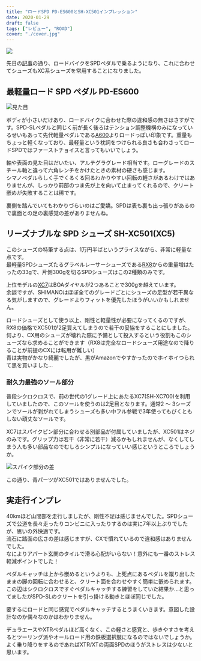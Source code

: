 ```yaml
---
title: "ロードSPD PD-ES600とSH-XC501インプレッション"
date: 2020-01-29
draft: false
tags: ["レビュー", "ROAD"]
cover: "./cover.jpg"
---
```


![ ](./cover.jpg)

先日の[記事](/post/2020/01/tcr_allroadize/)の通り、ロードバイクをSPDペダルで乗るようになり、これに合わせてシューズもXC系シューズを常用することになりました。

## 最軽量ロード SPD ペダル PD-ES600

![見た目](./complete.jpg)

ボディが小さいだけあり、ロードバイクに合わせた際の違和感の無さはさすがです。SPD-SLペダルと同じく前が長く後ろはテンション調整機構のみになっているせいもあって先代軽量ペダルである[A600](https://amzn.to/3aWAbKM)よりロードっぽい印象です。重量もちょっと軽くなっており、最軽量という枕詞をつけられる良さも合わさってロードSPDではファーストチョイスと言ってもいいでしょう。

軸や表面の見た目はだいたい、アルテグラグレード相当です。ローグレードのスチール軸と違って六角レンチをかけたときの素材の硬さも感じます。  
シマノペダルらしく手でくるくる回るわかりやすい回転の軽さがあるわけではありませんが、しっかり前部のつま先が上を向いて止まってくれるので、クリート嵌めが失敗することは稀です。

裏側を踏んでいてもわかりづらいのはご愛嬌。SPDは表も裏も出っ張りがあるので裏面との足の裏感覚の差がありませんね。

## リーズナブルな SPD シューズ SH-XC501(XC5)

<LinkBox isAmazonLink url="https://www.amazon.co.jp/dp/B07XNX5RLG/" />

このシューズの特筆する点は、1万円半ばというプライスながら、非常に軽量な点です。  
最軽量SPDシューズたるグラベルレーサーシューズである[RX8](https://bike.shimano.com/ja-JP/product/apparel-accessories/shimano-series-lsg-2020/SH-RX800.html)からの重量増はたったの33gで、片側300gを切るSPDシューズはこの2種類のみです。

上位モデルの[XC7](https://amzn.to/2SdZGiv)はBOAダイヤルが2つあることで300gを越えています。  
余談ですが、SHIMANOはほぼ全てのグレードごとにシューズの足型が若干異なる気がしますので、グレードよりフィットを優先したほうがいいかもしれません。

ロードシューズとして使う以上、剛性と軽量性が必要になってくるのですが、RX8の価格でXC501が2足買えてしまうので若干の妥協をすることにしました。何より、CX用のシューズが壊れた際に予備として投入するという役割もこのシューズなら求めることができます（RX8は完全なロードシューズ用途なので降りることが前提のCXには転用が難しい）  
青は実物がかなり綺麗でしたが、黒がAmazonでやすかったのでホイホイつられて黒を買いました…

### 耐久力最強のソール部分

普段シクロクロスで、前の世代の1グレード上にあたるXC7(SH-XC700)を利用していましたので、このソールを使うのは2足目となります。通常2 ～ 3シーズンでソールが剥がれてしまうシューズも多い中フル参戦で3年使ってもびくともしない頑丈なソールです。

XC7はスパイクピン部分に合わせる別部品が付属していましたが、XC501はネジのみです。グリップ力は若干（非常に若干）減るかもしれませんが、なくしてしまう人も多い部品なのでむしろシンプルになっていい感じというところでしょうか。

![スパイク部分の差](./spike.jpg)

この通り、青パーツがXC501ではありませんでした。

## 実走行インプレ

40kmほど山間部を走行しましたが、剛性不足は感じませんでした。SPDシューズで公道を長々走ったりコンビニに入ったりするのは実に7年以上ぶりでしたが、思いの外快適です。  
流石に踏面の広さの差は感じますが、CXで慣れているので違和感はありませんでした。  
なによりアパート玄関のタイルで滑る心配がいらない！意外にも一番のストレス軽減ポイントでした！

ペダルキャッチは上から嵌めるというよりも、上死点にあるペダルを蹴り出したままの脚の回転に合わせると、クリート面を合わせやすく簡単に嵌められます。この辺はシクロクロスですぐペダルキャッチする練習をしていた結果か…と思ってましたがSPD-SLのクリートを引っ掛ける動きとほぼ同じでした。

要するにロードと同じ感覚でペダルキャッチするとうまくいきます。意図した設計なのか偶々なのかはわかりません。

デュラエースやXTRペダルほど高くなく、この軽さと感覚と、歩きやすさを考えるとツーリング派やオールロード用の鉄板選択肢になるのではないでしょうか。よく乗り降りをするのであればXTR/XTの両面SPDのほうがストレスは少ないと思います。

<LinkBox isAmazonLink url="https://www.amazon.co.jp/dp/B07BWC3Y1N/" />
